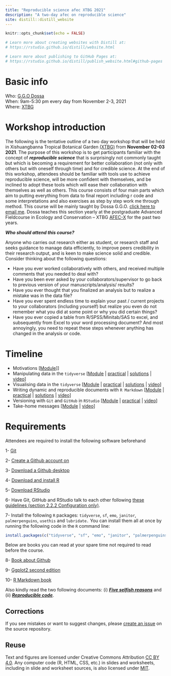 ```yaml
---
title: "Reproducible science afec XTBG 2021"
description: "A two-day afec on reproducible science"
site: distill::distill_website
---
```


```r
knitr::opts_chunk$set(echo = FALSE)

# Learn more about creating websites with Distill at:
# https://rstudio.github.io/distill/website.html

# Learn more about publishing to GitHub Pages at:
# https://rstudio.github.io/distill/publish_website.html#github-pages

```

# Basic info

Who: [G.G.O Dossa](https://dossag.github.io/)  
When: 9am-5:30 pm every day from November 2-3, 2021  
Where: [XTBG](http://english.xtbg.cas.cn/)  
<!-- Syllabus: [click here](syllabus.html)   -->
<!-- Upcoming Modules and assignments: [click here](schedule.html)   -->

# Workshop introduction

The following is the tentative outline of a two day workshop that will be held in Xishuangbanna Tropical Botanical Garden [(XTBG)](http://english.xtbg.cas.cn/) from **November 02-03 2021**. The purpose of this workshop is to get participants familiar with the concept of ***reproducible science*** that is surprisingly not commonly taught but which is becoming a requirement for better collaboration (not only with others but with oneself through time) and for credible science. At the end of this workshop, attendees should be familiar with tools use to achieve reproducible science, will be more confident with themselves, and be inclined to adopt these tools which will ease their collaboration with themselves as well as others. This course consists of four main parts which aim to putting everything from data to final report including r code and some interpretations and also exercises as step by step work me through method. This course will be mainly taught by Dossa G.G.O. [click here to email me](mailto:dossa@xtbg.org.cn). Dossa teaches this section yearly at the postgraduate Advanced Fieldcourse in Ecology and Conservation -- XTBG [AFEC-X](https://www.pfs-tropasia.org/) for the past two years.

***Who should attend this course?***

Anyone who carries out research either as student, or research staff and seeks guidance to manage data efficiently, to improve peers credibility in their research output, and is keen to make science solid and credible. Consider thinking about the following questions:

-   Have you ever worked collaboratively with others, and received multiple comments that you needed to deal with?
-   Have you been ever asked by your collaborators/supervisor to go back to previous version of your manuscripts/analysis/ results?
-   Have you ever thought that you finalized an analysis but to realize a mistake was in the data file?
-   Have you ever spent endless time to explain your past / current projects to your collaborators (including yourself) but realize you even do not remember what you did at some point or why you did certain things?
-   Have you ever copied a table from R/SPSS/Minitab/SAS to excel, and subsequently from Excel to your word processing document? And most annoyingly, you need to repeat these steps whenever anything has changed in the analysis or code.


# Timeline

* Motivations [[Module]()]]
* Manipulating data in the `tidyverse` [[Module]() | [practical]() | [solutions]() | [video]()]
* Visualising data in the `tidyverse` [[Module]() | [practical]() | [solutions]() | [video]()]
* Writing dynamic and reproducible documents with `R Markdown` [[Module]() | [practical]() | [solutions]() | [video]()]
* Versioning with `Git` and `GitHub` in `RStudio` [[Module]() | [practical]() | [video]()]
* Take-home messages [[Module]() | [video]()]

# Requirements

Attendees are required to install the following software beforehand

1-	[Git](https://git-scm.com/downloads)

2-	[Create a Github account on](https://github.com/)

3-	[Download a Github desktop](https://desktop.github.com/)

4-	[Download and install R](https://cran.r-project.org/)

5-	[Download RStudio](https://www.rstudio.com/products/rstudio/download/)

6- Have Git, GitHub and RStudio talk to each other following [these guidelines (section 2.2.2 Configuration only)](https://inbo.github.io/git-course/course_rstudio.html#222_configuration).

7- Install the following `R` packages: `tidyverse`, `sf`, `emo`, `janitor`, `palmerpenguins`, `usethis` and `lubridate.` You can install them all at once by running the following code in the `R` command line:

```r
install.packages(c("tidyverse", "sf", "emo", "janitor", "palmerpenguins", "usethis", "lubridate"))
```

Below are books you can read at your spare time not required to read before the course.


8-	[Book about  Github](https://orchid00.github.io/actions_sandbox/)

9-	[Ggplot2 second edition](https://r-graphics.org/)

10-	[R Markdown book](https://bookdown.org/yihui/rmarkdown-cookbook/)

Also kindly read the two following documents: (i) [***Five selfish reasons***](https://genomebiology.biomedcentral.com/articles/10.1186/s13059-015-0850-7) and (ii) [***Reproducible code***](https://www.britishecologicalsociety.org/wp-content/uploads/2019/06/BES-Guide-Reproducible-Code-2019.pdf).




## Corrections {.appendix}

If you see mistakes or want to suggest changes, please [create an issue](https://github.com/dossag/reproducible-science-afec-X-2021/issues) on the source repository.

## Reuse {.appendix}

Text and figures are licensed under Creative Commons Attribution [CC BY 4.0](https://creativecommons.org/licenses/by/4.0/). Any computer code (R, HTML, CSS, etc.) in slides and worksheets, including in slide and worksheet sources, is also licensed under [MIT](https://github.com/dossag/reproducible-science-afec-XTBG-2021/blob/master/LICENSE.md). 
